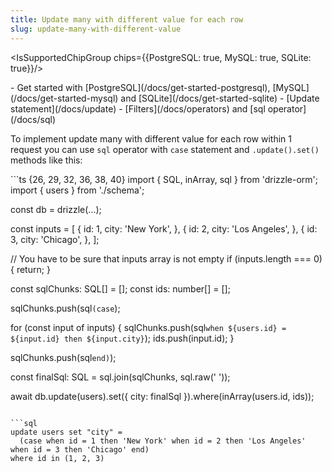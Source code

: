 ```yaml
---
title: Update many with different value for each row
slug: update-many-with-different-value
---
```



<IsSupportedChipGroup chips={{PostgreSQL: true, MySQL: true, SQLite: true}}/>

<Prerequisites>
- Get started with [PostgreSQL](/docs/get-started-postgresql), [MySQL](/docs/get-started-mysql) and [SQLite](/docs/get-started-sqlite)
- [Update statement](/docs/update)
- [Filters](/docs/operators) and [sql operator](/docs/sql)
</Prerequisites>

To implement update many with different value for each row within 1 request you can use `sql` operator with `case` statement and `.update().set()` methods like this:

<Section>
```ts {26, 29, 32, 36, 38, 40}
import { SQL, inArray, sql } from 'drizzle-orm';
import { users } from './schema';

const db = drizzle(...);

const inputs = [
  {
    id: 1,
    city: 'New York',
  },
  {
    id: 2,
    city: 'Los Angeles',
  },
  {
    id: 3,
    city: 'Chicago',
  },
];

// You have to be sure that inputs array is not empty
if (inputs.length === 0) {
  return;
}

const sqlChunks: SQL[] = [];
const ids: number[] = [];

sqlChunks.push(sql`(case`);

for (const input of inputs) {
  sqlChunks.push(sql`when ${users.id} = ${input.id} then ${input.city}`);
  ids.push(input.id);
}

sqlChunks.push(sql`end)`);

const finalSql: SQL = sql.join(sqlChunks, sql.raw(' '));

await db.update(users).set({ city: finalSql }).where(inArray(users.id, ids));
```

```sql
update users set "city" = 
  (case when id = 1 then 'New York' when id = 2 then 'Los Angeles' when id = 3 then 'Chicago' end)
where id in (1, 2, 3)
```
</Section>
